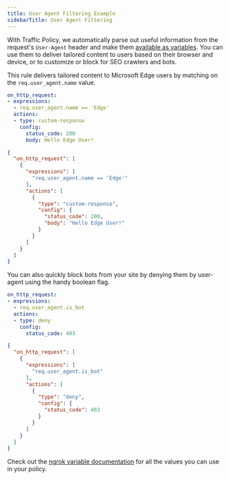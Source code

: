```yaml
---
title: User Agent Filtering Example
sidebarTitle: User Agent Filtering
---
```




With Traffic Policy, we automatically parse out useful information from the request's `User-Agent` header and make them [available as variables](/traffic-policy/variables/req/#requser_agentname). You can use them to deliver tailored content to users based on their browser and device, or to customize or block for SEO crawlers and bots.

This rule delivers tailored content to Microsoft Edge users by matching on the `req.user_agent.name` value.

<CodeGroup>

```yaml policy.yml
on_http_request:
- expressions:
  - req.user_agent.name == 'Edge'
  actions:
  - type: custom-response
    config:
      status_code: 200
      body: Hello Edge User!
```

```json policy.json
{
  "on_http_request": [
    {
      "expressions": [
        "req.user_agent.name == 'Edge'"
      ],
      "actions": [
        {
          "type": "custom-response",
          "config": {
            "status_code": 200,
            "body": "Hello Edge User!"
          }
        }
      ]
    }
  ]
}
```

</CodeGroup>

You can also quickly block bots from your site by denying them by user-agent using the handy boolean flag.

<CodeGroup>

```yaml policy.yml
on_http_request:
- expressions:
  - req.user_agent.is_bot
  actions:
  - type: deny
    config:
      status_code: 403
```

```json policy.json
{
  "on_http_request": [
    {
      "expressions": [
        "req.user_agent.is_bot"
      ],
      "actions": [
        {
          "type": "deny",
          "config": {
            "status_code": 403
          }
        }
      ]
    }
  ]
}
```

</CodeGroup>

Check out the [ngrok variable documentation](/traffic-policy/variables/req/#requser_agentname) for all the values you can use in your policy.
